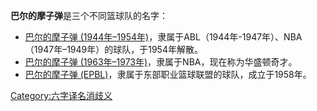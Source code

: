 {{noteTA|G1=NBA}}
'''巴尔的摩子弹'''是三个不同篮球队的名字：
* [[巴尔的摩子弹_(1944年–1954年)|巴尔的摩子弹 (1944年–1954年)]]，隶属于ABL（1944年-1947年）、NBA（1947年–1949年）的球队，于1954年解散。
* [[巴尔的摩子弹_(1963年–1973年)|巴尔的摩子弹 (1963年–1973年)]]，隶属于NBA，现在称为华盛顿奇才。
* [[巴尔的摩子弹_(EPBL)|巴尔的摩子弹 (EPBL)]]，隶属于东部职业篮球联盟的球队，成立于1958年。

{{disambig}}
[[Category:六字译名消歧义|Category:六字译名消歧义]]